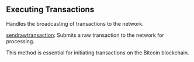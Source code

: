 
<Meta
  title="Bitcoin executing transactions info | dRPC"
/>

## Executing Transactions

Handles the broadcasting of transactions to the network.

[sendrawtransaction](/bitcoin-api/executingtransactions/sendrawtransaction): Submits a raw transaction to the network for processing.

This method is essential for initiating transactions on the Bitcoin blockchain.

<Space h={16} />
<GetStarted />
